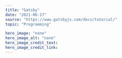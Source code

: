 ---
title: "Gatsby"
date: "2021-06-17"
source: "https://www.gatsbyjs.com/docs/tutorial/"
topic: "Programming"

hero_image: "none"
hero_image_alt: "none"
hero_image_credit_text: 
hero_image_credit_link: 
---

